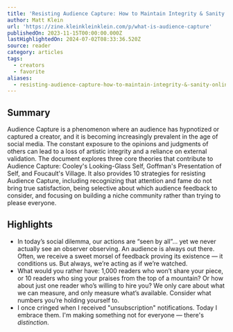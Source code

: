 ```yaml
---
title: 'Resisting Audience Capture: How to Maintain Integrity & Sanity Online'
author: Matt Klein
url: 'https://zine.kleinkleinklein.com/p/what-is-audience-capture'
publishedOn: 2023-11-15T00:00:00.000Z
lastHighlightedOn: 2024-07-02T08:33:36.520Z
source: reader
category: articles
tags:
  - creators
  - favorite
aliases:
  - resisting-audience-capture-how-to-maintain-integrity-&-sanity-online
---
```

## Summary

Audience Capture is a phenomenon where an audience has hypnotized or captured a creator, and it is becoming increasingly prevalent in the age of social media. The constant exposure to the opinions and judgments of others can lead to a loss of artistic integrity and a reliance on external validation. The document explores three core theories that contribute to Audience Capture: Cooley's Looking-Glass Self, Goffman's Presentation of Self, and Foucault's Village. It also provides 10 strategies for resisting Audience Capture, including recognizing that attention and fame do not bring true satisfaction, being selective about which audience feedback to consider, and focusing on building a niche community rather than trying to please everyone.

## Highlights
- In today’s social dilemma, our actions are “seen by all”... yet we never actually see an observer observing. An audience is always out there. Often, we receive a sweet morsel of feedback proving its existence — it conditions us. But always, we’re acting as if we’re watched.
- What would you rather have: 1,000 readers who won’t share your piece, or 10 readers who sing your praises from the top of a mountain? Or how about just one reader who’s willing to hire you? We only care about what we can measure, and only measure what’s available.
  Consider what numbers you’re holding yourself to.
- I once cringed when I received "unsubscription" notifications. Today I embrace them. I'm making something not for everyone — there's *distinction*.
